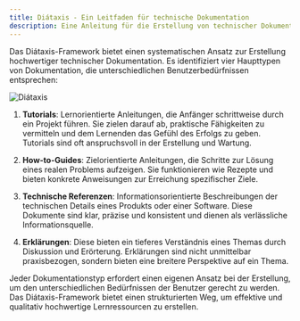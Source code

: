 ```yaml
---
title: Diátaxis - Ein Leitfaden für technische Dokumentation
description: Eine Anleitung für die Erstellung von technischer Dokumentation
---
```


Das Diátaxis-Framework bietet einen systematischen Ansatz zur Erstellung hochwertiger technischer Dokumentation. Es identifiziert vier Haupttypen von Dokumentation, die unterschiedlichen Benutzerbedürfnissen entsprechen:

![Diátaxis](https://diataxis.fr/_images/diataxis.png)

1. **Tutorials**: Lernorientierte Anleitungen, die Anfänger schrittweise durch ein Projekt führen. Sie zielen darauf ab, praktische Fähigkeiten zu vermitteln und dem Lernenden das Gefühl des Erfolgs zu geben. Tutorials sind oft anspruchsvoll in der Erstellung und Wartung.

2. **How-to-Guides**: Zielorientierte Anleitungen, die Schritte zur Lösung eines realen Problems aufzeigen. Sie funktionieren wie Rezepte und bieten konkrete Anweisungen zur Erreichung spezifischer Ziele.

3. **Technische Referenzen**: Informationsorientierte Beschreibungen der technischen Details eines Produkts oder einer Software. Diese Dokumente sind klar, präzise und konsistent und dienen als verlässliche Informationsquelle.

4. **Erklärungen**: Diese bieten ein tieferes Verständnis eines Themas durch Diskussion und Erörterung. Erklärungen sind nicht unmittelbar praxisbezogen, sondern bieten eine breitere Perspektive auf ein Thema.

Jeder Dokumentationstyp erfordert einen eigenen Ansatz bei der Erstellung, um den unterschiedlichen Bedürfnissen der Benutzer gerecht zu werden. Das Diátaxis-Framework bietet einen strukturierten Weg, um effektive und qualitativ hochwertige Lernressourcen zu erstellen.
